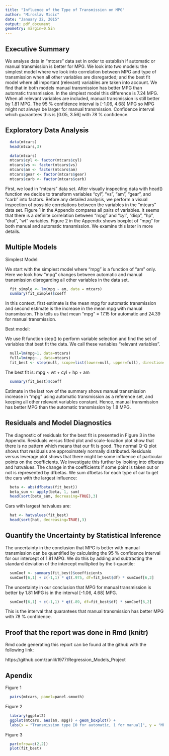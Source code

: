 ```yaml
---
title: "Influence of the Type of Transmission on MPG"
author: "Miroslav Micic"
date: "January 22, 2015"
output: pdf_document
geometry: margin=0.5in
---
```


## Executive Summary

We analyse data in "mtcars" data set in order to establish if automatic or manual transmission is better for MPG.
We look into two models: the simplest model where we look into correlation between MPG and type of transmission when all other variables are disregarded; and the best fit model where all important (relevant) variables are taken into account.
We find that in both models manual transmission has better MPG than automatic transmission. In the simplest model this difference is 7.24 MPG. When all relevant variables are included, manual transmission is still better by 1.81 MPG. The 95 % confidence interval is [-1.06, 4.68] MPG so MPG might not always be larger for manual transmission. Confidence interval which guarantees this is [0.05, 3.56] with 78 % confidence.

## Exploratory Data Analysis


```r
  data(mtcars)
  head(mtcars,3)
```



```r
  data(mtcars)
  mtcars$cyl <- factor(mtcars$cyl)
  mtcars$vs <- factor(mtcars$vs)
  mtcars$am <- factor(mtcars$am)
  mtcars$gear <- factor(mtcars$gear)
  mtcars$carb <- factor(mtcars$carb)
```

First, we load in "mtcars" data set. After visually inspecting data with head() function we decide to 
transform variables "cyl", "vs", "am", "gear", and "carb" into factors. 
Before any detailed analysis, we perform a visual inspection of possible correlations between the variables
in the "mtcars" data set. Figure 1 in the Appendix compares all pairs of variables. It seems that there is a definite 
correlation between "mpg" and "cyl", "disp", "hp", "drat", "wt" variables. Figure 2 in the Appendix shows boxplot of "mpg" for both manual and automatic transmission. We examine this later in more details.


## Multiple Models

Simplest Model:

We start with the simplest model where "mpg" is a function of "am" only. Here we look how "mpg" changes between
automatic and manual transmission disregarding all other variables in the data set.

```r
  fit_simple <- lm(mpg ~ am, data = mtcars)
  summary(fit_simple)$coeff
```

In this context, first estimate is the mean mpg for automatic transmission and second estimate is the increase in the mean mpg with manual transmission. This tells us that mean "mpg" = 17.15 for automatic and 24.39 for manual transmission.

Best model:

We use R function step() to perform variable selection and find the set of variables that best fit the data. We call these variables "relevant variables".

```r
  null=lm(mpg~1, data=mtcars)
  full=lm(mpg~., data=mtcars)
  fit_best <- step(null, scope=list(lower=null, upper=full), direction="forward")
```

The best fit is: mpg ~ wt + cyl + hp + am

```r
  summary(fit_best)$coeff
```

Estimate in the last row of the summary shows manual transmission increase in "mpg" using automatic transmission as 
a reference set, and keeping all other relevant variables constant. Hence, manual transmission has better MPG
than the automatic transmission by 1.8 MPG.


## Residuals and Model Diagnostics

The diagnostic of residuals for the best fit is presented in Figure 3 in the Appendix. Residuals versus fitted plot
and scale-location plot show that there is no pattern which means that our fit is good. The normal Q-Q plot
shows that residuals are approximately normally distributed. Residuals versus leverage plot shows that there
might be some influence of particular points on the coefficients. We investigate this further by looking into
dfbetas and hatvalues. The change in the coefficients if some point is taken out or not is represented by dfbetas.
We sum dfbetas for each type of car to get the cars with the largest influence: 

```r
  beta <- abs(dfbetas(fit_best))
  beta_sum <- apply(beta, 1, sum)
  head(sort(beta_sum, decreasing=TRUE),3)
```

Cars with largest hatvalues are:


```r
  hat <- hatvalues(fit_best)
  head(sort(hat, decreasing=TRUE),3)
```

## Quantify the Uncertainty by Statistical Inference 

The uncertainty in the conclusion that MPG is better with manual transmission can be quantified
by calculating the 95 % confidence interval for our intercept of 1.81 MPG. We do this by adding and subtracting
the standard deviation of the intercept multiplied by the t-quantile:

```r
  sumCoef <- summary(fit_best)$coefficients
  sumCoef[6,1] + c(-1,1) * qt(.975, df=fit_best$df) * sumCoef[6,2]
```

The uncertainty in our conclusion that MPG for manual transmission is better by 1.81 MPG is in the interval [-1.06, 4.68] MPG. 

```r
  sumCoef[6,1] + c(-1,1) * qt(.89, df=fit_best$df) * sumCoef[6,2]
```

This is the interval that quarantees that manual transmission has better MPG with 78 % confidence.

## Proof that the report was done in Rmd (knitr)

Rmd code generating this report can be found at the github with the following link:

https://github.com/zanlik1977/Regression_Models_Project


## Apendix

Figure 1

```r
  pairs(mtcars, panel=panel.smooth)
```


Figure 2

```r
  library(ggplot2) 
  ggplot(mtcars, aes(am, mpg)) + geom_boxplot() + 
  labs(x = "Transmission type [0 for automatic, 1 for manual]", y = "MPG [miles per gallon]")
```

Figure 3

```r
  par(mfrow=c(2,2))
  plot(fit_best)
```
